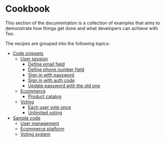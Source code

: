 # Cookbook

This section of the documentation is a collection of examples that aims to
demonstrate how things get done and what developers can achieve with Teo.

The recipes are grouped into the following topics:

* [Code snippets](/docs/cookbook/code-snippets)
  * [User session](/docs/cookbook/code-snippets/user-session)
    * [Define email field](/docs/cookbook/code-snippets/define-email-field)
    * [Define phone number field](/docs/cookbook/code-snippets/define-phone-number-field)
    * [Sign in with password](/docs/cookbook/code-snippets/user-session/sign-in-with-password)
    * [Sign in with auth code](/docs/cookbook/code-snippets/user-session/sign-in-with-auth-code)
    * [Update password with the old one](/docs/cookbook/code-snippets/user-session/update-password-with-the-old-one)
  * [Ecommerce](/docs/cookbook/code-snippets/ecommerce)
    * [Product catalog](/docs/cookbook/code-snippets/ecommerce/product-catalog)
  * [Voting](/docs/cookbook/code-snippets/voting)
    * [Each user vote once](/docs/cookbook/code-snippets/voting/each-user-vote-once)
    * [Unlimited voting](/docs/cookbook/code-snippets/voting/unlimited-voting)
* [Sample code](/docs/cookbook/sample-code)
  * [User management](/docs/cookbook/sample-code/user-management)
  * [Ecommerce platform](/docs/cookbook/sample-code/ecommerce-platform)
  * [Voting system](/docs/cookbook/sample-code/voting-system)
